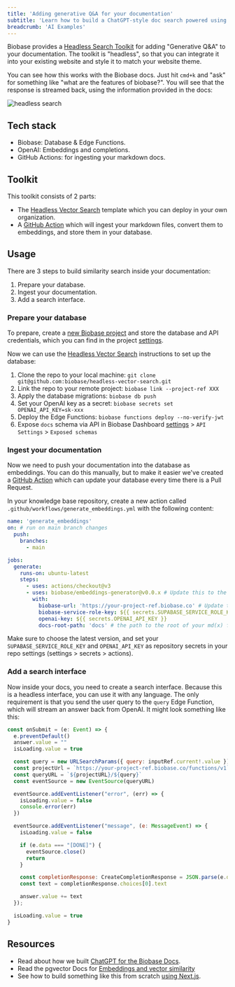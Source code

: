 ```yaml
---
title: 'Adding generative Q&A for your documentation'
subtitle: 'Learn how to build a ChatGPT-style doc search powered using our headless search toolkit.'
breadcrumb: 'AI Examples'
---
```


Biobase provides a [Headless Search Toolkit](https://github.com/biobase/headless-vector-search) for adding "Generative Q&A" to your documentation. The toolkit is "headless", so that you can integrate it into your existing website and style it to match your website theme.

You can see how this works with the Biobase docs. Just hit `cmd+k` and "ask" for something like "what are the features of biobase?". You will see that the response is streamed back, using the information provided in the docs:

![headless search](/docs/img/ai/headless-search/headless.png)

## Tech stack

- Biobase: Database & Edge Functions.
- OpenAI: Embeddings and completions.
- GitHub Actions: for ingesting your markdown docs.

## Toolkit

This toolkit consists of 2 parts:

- The [Headless Vector Search](https://github.com/biobase/headless-vector-search) template which you can deploy in your own organization.
- A [GitHub Action](https://github.com/biobase/embeddings-generator) which will ingest your markdown files, convert them to embeddings, and store them in your database.

## Usage

There are 3 steps to build similarity search inside your documentation:

1. Prepare your database.
2. Ingest your documentation.
3. Add a search interface.

### Prepare your database

To prepare, create a [new Biobase project](https://database.new) and store the database and API credentials, which you can find in the project [settings](https://biobase.com/dashboard/project/_/settings).

Now we can use the [Headless Vector Search](https://github.com/biobase/headless-vector-search#set-up) instructions to set up the database:

1. Clone the repo to your local machine: `git clone git@github.com:biobase/headless-vector-search.git`
2. Link the repo to your remote project: `biobase link --project-ref XXX`
3. Apply the database migrations: `biobase db push`
4. Set your OpenAI key as a secret: `biobase secrets set OPENAI_API_KEY=sk-xxx`
5. Deploy the Edge Functions: `biobase functions deploy --no-verify-jwt`
6. Expose `docs` schema via API in Biobase Dashboard [settings](https://biobase.com/dashboard/project/_/settings/api) > `API Settings` > `Exposed schemas`

### Ingest your documentation

Now we need to push your documentation into the database as embeddings. You can do this manually, but to make it easier we've created a [GitHub Action](https://github.com/marketplace/actions/biobase-embeddings-generator) which can update your database every time there is a Pull Request.

In your knowledge base repository, create a new action called `.github/workflows/generate_embeddings.yml` with the following content:

```yml
name: 'generate_embeddings'
on: # run on main branch changes
  push:
    branches:
      - main

jobs:
  generate:
    runs-on: ubuntu-latest
    steps:
      - uses: actions/checkout@v3
      - uses: biobase/embeddings-generator@v0.0.x # Update this to the latest version.
        with:
          biobase-url: 'https://your-project-ref.biobase.co' # Update this to your project URL.
          biobase-service-role-key: ${{ secrets.SUPABASE_SERVICE_ROLE_KEY }}
          openai-key: ${{ secrets.OPENAI_API_KEY }}
          docs-root-path: 'docs' # the path to the root of your md(x) files
```

Make sure to choose the latest version, and set your `SUPABASE_SERVICE_ROLE_KEY` and `OPENAI_API_KEY` as repository secrets in your repo settings (settings > secrets > actions).

### Add a search interface

Now inside your docs, you need to create a search interface. Because this is a headless interface, you can use it with any language. The only requirement is that you send the user query to the `query` Edge Function, which will stream an answer back from OpenAI. It might look something like this:

```js
const onSubmit = (e: Event) => {
  e.preventDefault()
  answer.value = ""
  isLoading.value = true

  const query = new URLSearchParams({ query: inputRef.current!.value })
  const projectUrl = `https://your-project-ref.biobase.co/functions/v1`
  const queryURL = `${projectURL}/${query}`
  const eventSource = new EventSource(queryURL)

  eventSource.addEventListener("error", (err) => {
    isLoading.value = false
    console.error(err)
  })

  eventSource.addEventListener("message", (e: MessageEvent) => {
    isLoading.value = false

    if (e.data === "[DONE]") {
      eventSource.close()
      return
    }

    const completionResponse: CreateCompletionResponse = JSON.parse(e.data)
    const text = completionResponse.choices[0].text

    answer.value += text
  });

  isLoading.value = true
}
```

## Resources

- Read about how we built [ChatGPT for the Biobase Docs](https://biobase.com/blog/chatgpt-biobase-docs).
- Read the pgvector Docs for [Embeddings and vector similarity](/docs/guides/database/extensions/pgvector)
- See how to build something like this from scratch [using Next.js](/docs/guides/ai/examples/nextjs-vector-search).
